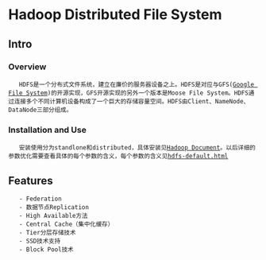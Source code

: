 = Hadoop Distributed File System =
== Intro ==
=== Overview ===
    HDFS是一个分布式文件系统，建立在廉价的服务器设备之上。HDFS是对应与GFS([[http://qzhong0605.github.io/filesystem/distributedfs/hdfs/doc/gfs-sosp2003.pdf|Google File System]])的开源实现，GFS开源实现的另外一个版本是Moose File System。HDFS通过连接多个不同计算机设备构成了一个巨大的存储容量空间。HDFS由Client、NameNode、DataNode三部分组成。
=== Installation and Use ===
    安装使用分为standlone和distributed，具体安装见[[http://hadoop.apache.org/docs/current/|Hadoop Document]]。以后详细的参数优化需要查看具体的每个参数的含义，每个参数的含义见[[http://hadoop.apache.org/docs/current/hadoop-project-dist/hadoop-hdfs/hdfs-default.xml|hdfs-default.html]]  
== Features ==
    - Federation
    - 数据节点Replication
    - High Available方法
    - Central Cache（集中化缓存）
    - Tier分层存储技术
    - SSD技术支持
    - Block Pool技术
